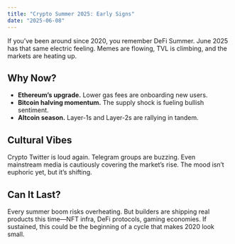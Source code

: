 ```yaml
---
title: "Crypto Summer 2025: Early Signs"
date: "2025-06-08"
---
```


If you’ve been around since 2020, you remember DeFi Summer. June 2025 has that same electric feeling. Memes are flowing, TVL is climbing, and the markets are heating up.

## Why Now?

- **Ethereum’s upgrade.** Lower gas fees are onboarding new users.  
- **Bitcoin halving momentum.** The supply shock is fueling bullish sentiment.  
- **Altcoin season.** Layer-1s and Layer-2s are rallying in tandem.  

## Cultural Vibes

Crypto Twitter is loud again. Telegram groups are buzzing. Even mainstream media is cautiously covering the market’s rise. The mood isn’t euphoric yet, but it’s shifting.

## Can It Last?

Every summer boom risks overheating. But builders are shipping real products this time—NFT infra, DeFi protocols, gaming economies. If sustained, this could be the beginning of a cycle that makes 2020 look small.